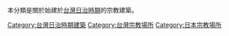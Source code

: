 本分類是關於始建於[[台灣日治時期|台灣日治時期]]的宗教建築。

[[Category:台灣日治時期建築|Category:台灣日治時期建築]]
[[Category:台灣宗教場所|Category:台灣宗教場所]]
[[Category:日本宗教場所|Category:日本宗教場所]]